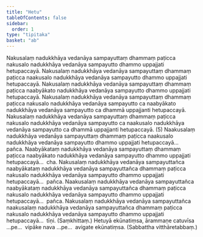 ```yaml
---
title: "Hetu"
tableOfContents: false
sidebar:
  order: 1
type: "tipitaka"
basket: "ab"
---
```



<DynamicBreadcrumb />

<Division number="7">

<Paragraph number="9">
Nakusalaṃ nadukkhāya vedanāya sampayuttaṃ dhammaṃ paṭicca nakusalo nadukkhāya vedanāya sampayutto dhammo uppajjati hetupaccayā. Nakusalaṃ nadukkhāya vedanāya sampayuttaṃ dhammaṃ paṭicca naakusalo nadukkhāya vedanāya sampayutto dhammo uppajjati hetupaccayā. Nakusalaṃ nadukkhāya vedanāya sampayuttaṃ dhammaṃ paṭicca naabyākato nadukkhāya vedanāya sampayutto dhammo uppajjati hetupaccayā. Nakusalaṃ nadukkhāya vedanāya sampayuttaṃ dhammaṃ paṭicca nakusalo nadukkhāya vedanāya sampayutto ca naabyākato nadukkhāya vedanāya sampayutto ca dhammā uppajjanti hetupaccayā. Nakusalaṃ nadukkhāya vedanāya sampayuttaṃ dhammaṃ paṭicca nakusalo nadukkhāya vedanāya sampayutto ca naakusalo nadukkhāya vedanāya sampayutto ca dhammā uppajjanti hetupaccayā. (5)
</Paragraph>

<Paragraph number="10">
Naakusalaṃ nadukkhāya vedanāya sampayuttaṃ dhammaṃ paṭicca naakusalo nadukkhāya vedanāya sampayutto dhammo uppajjati hetupaccayā…  pañca.
</Paragraph>

<Paragraph number="11">
Naabyākataṃ nadukkhāya vedanāya sampayuttaṃ dhammaṃ paṭicca naabyākato nadukkhāya vedanāya sampayutto dhammo uppajjati hetupaccayā…  cha.
</Paragraph>

<Paragraph number="12">
Nakusalaṃ nadukkhāya vedanāya sampayuttañca naabyākataṃ nadukkhāya vedanāya sampayuttañca dhammaṃ paṭicca nakusalo nadukkhāya vedanāya sampayutto dhammo uppajjati hetupaccayā…  pañca.
</Paragraph>

<Paragraph number="13">
Naakusalaṃ nadukkhāya vedanāya sampayuttañca naabyākataṃ nadukkhāya vedanāya sampayuttañca dhammaṃ paṭicca nakusalo nadukkhāya vedanāya sampayutto dhammo uppajjati hetupaccayā…  pañca.
</Paragraph>

<Paragraph number="14">
Nakusalaṃ nadukkhāya vedanāya sampayuttañca naakusalaṃ nadukkhāya vedanāya sampayuttañca dhammaṃ paṭicca nakusalo nadukkhāya vedanāya sampayutto dhammo uppajjati hetupaccayā…  tīṇi. (Saṃkhittaṃ.)
</Paragraph>

<Paragraph number="15">
Hetuyā ekūnatiṃsa, ārammaṇe catuvīsa …pe…  vipāke nava …pe…  avigate ekūnatiṃsa. (Sabbattha vitthāretabbaṃ.)
</Paragraph>
</Division>